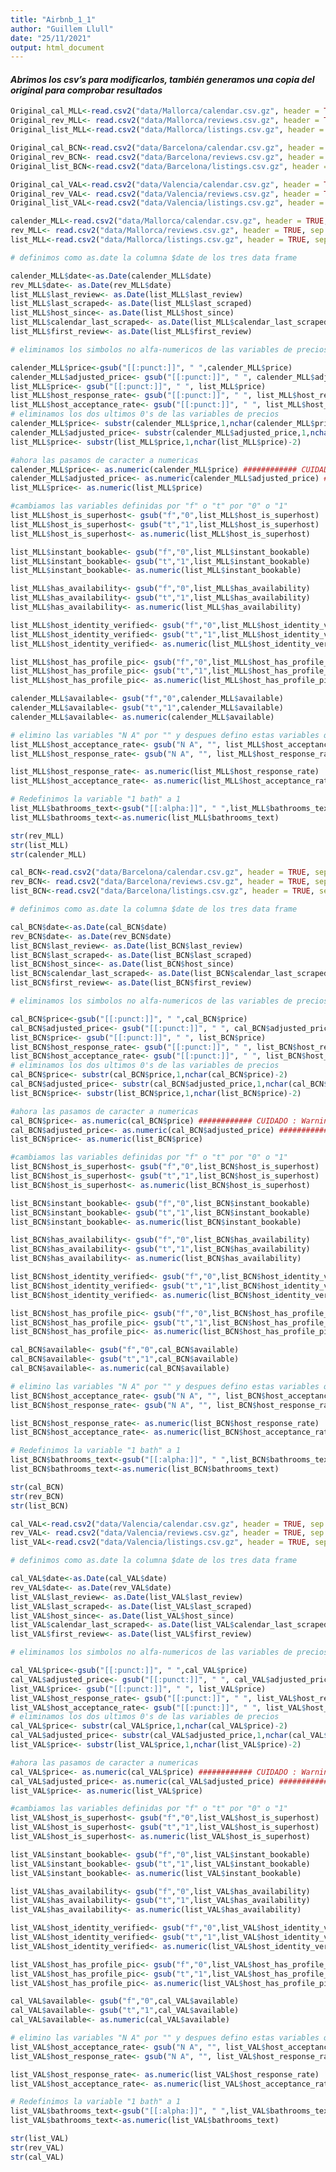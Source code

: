 ---
title: "Airbnb_1_1"
author: "Guillem Llull"
date: "25/11/2021"
output: html_document
---

#### *Abrimos los csv's para modificarlos, también generamos una copia del original para comprobar resultados*

```{r csv's Originales}
Original_cal_MLL<-read.csv2("data/Mallorca/calendar.csv.gz", header = TRUE, sep = ",", dec = ".")
Original_rev_MLL<- read.csv2("data/Mallorca/reviews.csv.gz", header = TRUE, sep = ",", dec = ".")
Original_list_MLL<-read.csv2("data/Mallorca/listings.csv.gz", header = TRUE, sep = ",", dec=".")

Original_cal_BCN<-read.csv2("data/Barcelona/calendar.csv.gz", header = TRUE, sep = ",", dec = ".")
Original_rev_BCN<- read.csv2("data/Barcelona/reviews.csv.gz", header = TRUE, sep = ",", dec = ".")
Original_list_BCN<-read.csv2("data/Barcelona/listings.csv.gz", header = TRUE, sep = ",", dec=".")

Original_cal_VAL<-read.csv2("data/Valencia/calendar.csv.gz", header = TRUE, sep = ",", dec = ".")
Original_rev_VAL<- read.csv2("data/Valencia/reviews.csv.gz", header = TRUE, sep = ",", dec = ".")
Original_list_VAL<-read.csv2("data/Valencia/listings.csv.gz", header = TRUE, sep = ",", dec=".")
```


```{r csv Mallorca, eval=FALSE}

calender_MLL<-read.csv2("data/Mallorca/calendar.csv.gz", header = TRUE, sep = ",", dec = ".")
rev_MLL<- read.csv2("data/Mallorca/reviews.csv.gz", header = TRUE, sep = ",", dec = ".")
list_MLL<-read.csv2("data/Mallorca/listings.csv.gz", header = TRUE, sep = ",", dec=".")

# definimos como as.date la columna $date de los tres data frame

calender_MLL$date<-as.Date(calender_MLL$date)
rev_MLL$date<- as.Date(rev_MLL$date)
list_MLL$last_review<- as.Date(list_MLL$last_review)
list_MLL$last_scraped<- as.Date(list_MLL$last_scraped)
list_MLL$host_since<- as.Date(list_MLL$host_since)
list_MLL$calendar_last_scraped<- as.Date(list_MLL$calendar_last_scraped)
list_MLL$first_review<- as.Date(list_MLL$first_review)

# eliminamos los simbolos no alfa-numericos de las variables de precios y que incluyen porcentajes

calender_MLL$price<-gsub("[[:punct:]]", " ",calender_MLL$price)
calender_MLL$adjusted_price<- gsub("[[:punct:]]", " ", calender_MLL$adjusted_price)
list_MLL$price<- gsub("[[:punct:]]", " ", list_MLL$price)
list_MLL$host_response_rate<- gsub("[[:punct:]]", " ", list_MLL$host_response_rate)
list_MLL$host_acceptance_rate<- gsub("[[:punct:]]", " ", list_MLL$host_acceptance_rate)
# eliminamos los dos ultimos 0's de las variables de precios
calender_MLL$price<- substr(calender_MLL$price,1,nchar(calender_MLL$price)-2)
calender_MLL$adjusted_price<- substr(calender_MLL$adjusted_price,1,nchar(calender_MLL$adjusted_price)-2)
list_MLL$price<- substr(list_MLL$price,1,nchar(list_MLL$price)-2)

#ahora las pasamos de caracter a numericas
calender_MLL$price<- as.numeric(calender_MLL$price) ############ CUIDADO : Warning: NAs introduced by coercion // pero a simple vista por lo general creo que bien ###########
calender_MLL$adjusted_price<- as.numeric(calender_MLL$adjusted_price) ############ CUIDADO : Warning: NAs introduced by coercion
list_MLL$price<- as.numeric(list_MLL$price)

#cambiamos las variables definidas por "f" o "t" por "0" o "1"
list_MLL$host_is_superhost<- gsub("f","0",list_MLL$host_is_superhost)
list_MLL$host_is_superhost<- gsub("t","1",list_MLL$host_is_superhost)
list_MLL$host_is_superhost<- as.numeric(list_MLL$host_is_superhost)

list_MLL$instant_bookable<- gsub("f","0",list_MLL$instant_bookable)
list_MLL$instant_bookable<- gsub("t","1",list_MLL$instant_bookable)
list_MLL$instant_bookable<- as.numeric(list_MLL$instant_bookable)

list_MLL$has_availability<- gsub("f","0",list_MLL$has_availability)
list_MLL$has_availability<- gsub("t","1",list_MLL$has_availability)
list_MLL$has_availability<- as.numeric(list_MLL$has_availability)

list_MLL$host_identity_verified<- gsub("f","0",list_MLL$host_identity_verified)
list_MLL$host_identity_verified<- gsub("t","1",list_MLL$host_identity_verified)
list_MLL$host_identity_verified<- as.numeric(list_MLL$host_identity_verified)

list_MLL$host_has_profile_pic<- gsub("f","0",list_MLL$host_has_profile_pic)
list_MLL$host_has_profile_pic<- gsub("t","1",list_MLL$host_has_profile_pic)
list_MLL$host_has_profile_pic<- as.numeric(list_MLL$host_has_profile_pic)

calender_MLL$available<- gsub("f","0",calender_MLL$available)
calender_MLL$available<- gsub("t","1",calender_MLL$available)
calender_MLL$available<- as.numeric(calender_MLL$available)

# elimino las variables "N A" por "" y despues defino estas variables que representan porcentajes como numéricas
list_MLL$host_acceptance_rate<- gsub("N A", "", list_MLL$host_acceptance_rate)
list_MLL$host_response_rate<- gsub("N A", "", list_MLL$host_response_rate)

list_MLL$host_response_rate<- as.numeric(list_MLL$host_response_rate)
list_MLL$host_acceptance_rate<- as.numeric(list_MLL$host_acceptance_rate)

# Redefinimos la variable "1 bath" a 1
list_MLL$bathrooms_text<-gsub("[[:alpha:]]", " ",list_MLL$bathrooms_text)
list_MLL$bathrooms_text<-as.numeric(list_MLL$bathrooms_text)

str(rev_MLL)
str(list_MLL)
str(calender_MLL)
```

```{r csv Barcelona, eval=FALSE}

cal_BCN<-read.csv2("data/Barcelona/calendar.csv.gz", header = TRUE, sep = ",", dec = ".")
rev_BCN<- read.csv2("data/Barcelona/reviews.csv.gz", header = TRUE, sep = ",", dec = ".")
list_BCN<-read.csv2("data/Barcelona/listings.csv.gz", header = TRUE, sep = ",", dec=".")

# definimos como as.date la columna $date de los tres data frame

cal_BCN$date<-as.Date(cal_BCN$date)
rev_BCN$date<- as.Date(rev_BCN$date)
list_BCN$last_review<- as.Date(list_BCN$last_review)
list_BCN$last_scraped<- as.Date(list_BCN$last_scraped)
list_BCN$host_since<- as.Date(list_BCN$host_since)
list_BCN$calendar_last_scraped<- as.Date(list_BCN$calendar_last_scraped)
list_BCN$first_review<- as.Date(list_BCN$first_review)

# eliminamos los simbolos no alfa-numericos de las variables de precios y que incluyen porcentajes

cal_BCN$price<-gsub("[[:punct:]]", " ",cal_BCN$price)
cal_BCN$adjusted_price<- gsub("[[:punct:]]", " ", cal_BCN$adjusted_price)
list_BCN$price<- gsub("[[:punct:]]", " ", list_BCN$price)
list_BCN$host_response_rate<- gsub("[[:punct:]]", " ", list_BCN$host_response_rate)
list_BCN$host_acceptance_rate<- gsub("[[:punct:]]", " ", list_BCN$host_acceptance_rate)
# eliminamos los dos ultimos 0's de las variables de precios
cal_BCN$price<- substr(cal_BCN$price,1,nchar(cal_BCN$price)-2)
cal_BCN$adjusted_price<- substr(cal_BCN$adjusted_price,1,nchar(cal_BCN$adjusted_price)-2)
list_BCN$price<- substr(list_BCN$price,1,nchar(list_BCN$price)-2)

#ahora las pasamos de caracter a numericas
cal_BCN$price<- as.numeric(cal_BCN$price) ############ CUIDADO : Warning: NAs introduced by coercion // pero a simple vista por lo general creo que bien ###########
cal_BCN$adjusted_price<- as.numeric(cal_BCN$adjusted_price) ############ CUIDADO : Warning: NAs introduced by coercion
list_BCN$price<- as.numeric(list_BCN$price)

#cambiamos las variables definidas por "f" o "t" por "0" o "1"
list_BCN$host_is_superhost<- gsub("f","0",list_BCN$host_is_superhost)
list_BCN$host_is_superhost<- gsub("t","1",list_BCN$host_is_superhost)
list_BCN$host_is_superhost<- as.numeric(list_BCN$host_is_superhost)

list_BCN$instant_bookable<- gsub("f","0",list_BCN$instant_bookable)
list_BCN$instant_bookable<- gsub("t","1",list_BCN$instant_bookable)
list_BCN$instant_bookable<- as.numeric(list_BCN$instant_bookable)

list_BCN$has_availability<- gsub("f","0",list_BCN$has_availability)
list_BCN$has_availability<- gsub("t","1",list_BCN$has_availability)
list_BCN$has_availability<- as.numeric(list_BCN$has_availability)

list_BCN$host_identity_verified<- gsub("f","0",list_BCN$host_identity_verified)
list_BCN$host_identity_verified<- gsub("t","1",list_BCN$host_identity_verified)
list_BCN$host_identity_verified<- as.numeric(list_BCN$host_identity_verified)

list_BCN$host_has_profile_pic<- gsub("f","0",list_BCN$host_has_profile_pic)
list_BCN$host_has_profile_pic<- gsub("t","1",list_BCN$host_has_profile_pic)
list_BCN$host_has_profile_pic<- as.numeric(list_BCN$host_has_profile_pic)

cal_BCN$available<- gsub("f","0",cal_BCN$available)
cal_BCN$available<- gsub("t","1",cal_BCN$available)
cal_BCN$available<- as.numeric(cal_BCN$available)

# elimino las variables "N A" por "" y despues defino estas variables que representan porcentajes como numéricas
list_BCN$host_acceptance_rate<- gsub("N A", "", list_BCN$host_acceptance_rate)
list_BCN$host_response_rate<- gsub("N A", "", list_BCN$host_response_rate)

list_BCN$host_response_rate<- as.numeric(list_BCN$host_response_rate)
list_BCN$host_acceptance_rate<- as.numeric(list_BCN$host_acceptance_rate)

# Redefinimos la variable "1 bath" a 1
list_BCN$bathrooms_text<-gsub("[[:alpha:]]", " ",list_BCN$bathrooms_text)
list_BCN$bathrooms_text<-as.numeric(list_BCN$bathrooms_text)

str(cal_BCN)
str(rev_BCN)
str(list_BCN)

```

```{r csv Valencia, eval=FALSE}

cal_VAL<-read.csv2("data/Valencia/calendar.csv.gz", header = TRUE, sep = ",", dec = ".")
rev_VAL<- read.csv2("data/Valencia/reviews.csv.gz", header = TRUE, sep = ",", dec = ".")
list_VAL<-read.csv2("data/Valencia/listings.csv.gz", header = TRUE, sep = ",", dec=".")

# definimos como as.date la columna $date de los tres data frame

cal_VAL$date<-as.Date(cal_VAL$date)
rev_VAL$date<- as.Date(rev_VAL$date)
list_VAL$last_review<- as.Date(list_VAL$last_review)
list_VAL$last_scraped<- as.Date(list_VAL$last_scraped)
list_VAL$host_since<- as.Date(list_VAL$host_since)
list_VAL$calendar_last_scraped<- as.Date(list_VAL$calendar_last_scraped)
list_VAL$first_review<- as.Date(list_VAL$first_review)

# eliminamos los simbolos no alfa-numericos de las variables de precios y que incluyen porcentajes

cal_VAL$price<-gsub("[[:punct:]]", " ",cal_VAL$price)
cal_VAL$adjusted_price<- gsub("[[:punct:]]", " ", cal_VAL$adjusted_price)
list_VAL$price<- gsub("[[:punct:]]", " ", list_VAL$price)
list_VAL$host_response_rate<- gsub("[[:punct:]]", " ", list_VAL$host_response_rate)
list_VAL$host_acceptance_rate<- gsub("[[:punct:]]", " ", list_VAL$host_acceptance_rate)
# eliminamos los dos ultimos 0's de las variables de precios
cal_VAL$price<- substr(cal_VAL$price,1,nchar(cal_VAL$price)-2)
cal_VAL$adjusted_price<- substr(cal_VAL$adjusted_price,1,nchar(cal_VAL$adjusted_price)-2)
list_VAL$price<- substr(list_VAL$price,1,nchar(list_VAL$price)-2)

#ahora las pasamos de caracter a numericas
cal_VAL$price<- as.numeric(cal_VAL$price) ############ CUIDADO : Warning: NAs introduced by coercion // pero a simple vista por lo general creo que bien ###########
cal_VAL$adjusted_price<- as.numeric(cal_VAL$adjusted_price) ############ CUIDADO : Warning: NAs introduced by coercion
list_VAL$price<- as.numeric(list_VAL$price)

#cambiamos las variables definidas por "f" o "t" por "0" o "1"
list_VAL$host_is_superhost<- gsub("f","0",list_VAL$host_is_superhost)
list_VAL$host_is_superhost<- gsub("t","1",list_VAL$host_is_superhost)
list_VAL$host_is_superhost<- as.numeric(list_VAL$host_is_superhost)

list_VAL$instant_bookable<- gsub("f","0",list_VAL$instant_bookable)
list_VAL$instant_bookable<- gsub("t","1",list_VAL$instant_bookable)
list_VAL$instant_bookable<- as.numeric(list_VAL$instant_bookable)

list_VAL$has_availability<- gsub("f","0",list_VAL$has_availability)
list_VAL$has_availability<- gsub("t","1",list_VAL$has_availability)
list_VAL$has_availability<- as.numeric(list_VAL$has_availability)

list_VAL$host_identity_verified<- gsub("f","0",list_VAL$host_identity_verified)
list_VAL$host_identity_verified<- gsub("t","1",list_VAL$host_identity_verified)
list_VAL$host_identity_verified<- as.numeric(list_VAL$host_identity_verified)

list_VAL$host_has_profile_pic<- gsub("f","0",list_VAL$host_has_profile_pic)
list_VAL$host_has_profile_pic<- gsub("t","1",list_VAL$host_has_profile_pic)
list_VAL$host_has_profile_pic<- as.numeric(list_VAL$host_has_profile_pic)

cal_VAL$available<- gsub("f","0",cal_VAL$available)
cal_VAL$available<- gsub("t","1",cal_VAL$available)
cal_VAL$available<- as.numeric(cal_VAL$available)

# elimino las variables "N A" por "" y despues defino estas variables que representan porcentajes como numéricas
list_VAL$host_acceptance_rate<- gsub("N A", "", list_VAL$host_acceptance_rate)
list_VAL$host_response_rate<- gsub("N A", "", list_VAL$host_response_rate)

list_VAL$host_response_rate<- as.numeric(list_VAL$host_response_rate)
list_VAL$host_acceptance_rate<- as.numeric(list_VAL$host_acceptance_rate)

# Redefinimos la variable "1 bath" a 1
list_VAL$bathrooms_text<-gsub("[[:alpha:]]", " ",list_VAL$bathrooms_text)
list_VAL$bathrooms_text<-as.numeric(list_VAL$bathrooms_text)

str(list_VAL)
str(rev_VAL) 
str(cal_VAL)

```


